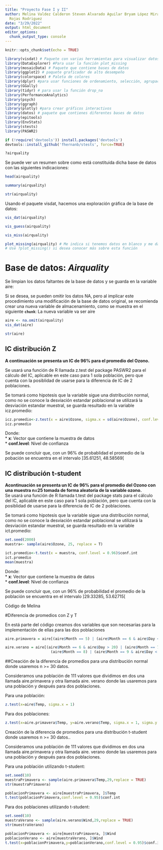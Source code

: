 ```yaml
---
title: "Proyecto Fase I y II"
author: Melina Valdez Calderon Steven Alvarado Aguilar Bryam López Miranda Daniel
  Rojas Rodriguez
date: "3/29/2022"
output: html_document
editor_options: 
  chunk_output_type: console
---
```


```r
knitr::opts_chunk$set(echo = TRUE)
```

```r

library(visdat) # Paquete con varias herramientas para visualizar datos
library(DataExplorer) #Para usar la función plot_missing
library(mosaicData) # Paquete que contiene bases de datos 
library(ggplot2) # paquete graficador de alto desempeño
library(colorspace) # Paleta de colores
library(dplyr) #para usar funciones de ordenamiento, selección, agrupación
library(GGally)
library(tidyr) # para usar la función drop_na
library(PerformanceAnalytics)
library(psych)
library(ggraph)
library(plotly) #para crear gráficos interactivos
library(datos) # paquete que contienes diferentes bases de datos
library(epitools)
library(EnvStats)
library(stests)
library(PASWR2)

```
```r

if (!require('devtools')) install.packages('devtools')
devtools::install_github('fhernanb/stests', force=TRUE)

```


```r

?airquality

```

Se puede ver un resumen sobre como está constituida dicha base de datos con las siguientes indicaciones:

```r

head(airquality)

```


```r

summary(airquality)

```

```r

str(airquality)

```



Usando el paquete visdat, hacemos una exploración gráfica de la base de datos:

```r

vis_dat(airquality)

```


```r

vis_guess(airquality)

```


```r

vis_miss(airquality)

```


```r
plot_missing(airquality) # Me indica si tenemos datos en blanco y me da una recomendación, que en este caso dice que es "Good y Ok", lo cual no es mucho problema
# Use ?plot_missing() si desea conocer más sobre esta función
```

# Base de datos: *Airquality*

Se limpian los datos faltantes de la base de datos y se guarda en la variable aire:

Si se desea, se pueden omitir los datos NA, pero al implicar este procedimiento una modificación de la base de datos original, se recomienda crear una nueva variable de almacenamiento, como se muestra en el siguiente **`chunk`**:
La nueva variable va ser aire

```r

aire <- na.omit(airquality)
vis_dat(aire)

```

```r

str(aire)

```


## IC distribución Z

**A continuación se presenta un IC de 96% para el promedio del Ozono.**

Se usará una función de R llamada z.test del package PASWR2 para el cálculo del 
IC, aplicable en este caso para 1 sola población, pero que cuenta con la 
posiblidad de usarse para la diferencia de IC de 2 poblaciones.  


Se tomará como hipotesis que la variable sigue una distribución normal, como no 
se conoce la desviación estandar poblacional se utilizará la desviación 
estandar muestral, se guarda resultado en la variable icz.promedio:

```r

icz.promedio<-z.test(x = aire$Ozone, sigma.x = sd(aire$Ozone), conf.level = 0.96)$conf.int
icz.promedio

```

Donde:  
    * **x**: Vector que contiene la muestra de datos  
    * **conf.level**: Nivel de confianza  
    
Se puede concluir que, con un 96% de probablidad el promedio de la pobación se 
encuentra en el intervalo \]35.61251, 48.58569[

## IC distribución t-student

**Acontinuación se presenta un IC de 96% para el promedio del Ozono con una muestra n=25 tomada de forma aleatoria de la variable ozono.**   
Se usará una función de R llamada t.test del package stats para el cálculo del
IC, aplicable en este caso para 1 sola población, pero que cuenta con la 
posiblidad de usarse para la diferencia de IC de 2 poblaciones.

Se tomará como hipotesis que la variable sigue una distribución normal, como no 
se conoce la desviación estandar poblacional se utilizará la desviación estandar 
muestral, se guarda resultado en la variable ict.promedio:

```r

set.seed(2000)
muestra<- sample(aire$Ozone, 25, replace = T)

ict.promedio<-t.test(x = muestra, conf.level = 0.96)$conf.int
ict.promedio
mean(muestra)

```

Donde:  
    * **x**: Vector que contiene la muestra de datos  
    * **conf.level**: Nivel de confianza  
    
Se puede concluir que, con un 96% de probabilidad el promedio de la población se encuentra en el intervalo \]29.33285, 53.62715[


Código de Melina

#Diferencia de promedios con Z y T

En está parte del código creamos dos variables que son necesarias para la implementación de ellas para las 
dos poblaciones 

```r

aire.primavera = aire[(aire$Month == 5) | (aire$Month == 6 & aire$Day < 21), ]

```

```r

aire.verano = aire[(aire$Month == 6 & aire$Day > 20) | (aire$Month == 7) | 
                     (aire$Month == 8) | (aire$Month == 9 & aire$Day < 21), ]

```

##Creación de la diferencia de promedios para una distribución normal donde usaremos n >= 30 datos.

Consideramos una población de 111 valores que dividimos en dos una llamada aire.primavera
y otra llamada aire. verano donde las usaremos para una población y después para dos poblaciones.

Para una población:

```r

z.test(x=aire$Temp, sigma.x = 1)

```

Para dos poblaciones:

```r

z.test(x=aire.primavera$Temp, y=aire.verano$Temp, sigma.x = 1, sigma.y = 1)

```


Creación de la diferencia de promedios para una distribución t-student donde usaremos n >= 30 datos..

Consideramos una población de 111 valores que dividimos en dos una llamada aire.primavera
y otra llamada aire. verano donde las usaremos para una población y después para dos poblaciones.

Para una población utilizando t-student:

```r

set.seed(10)
muestraPrimavera <- sample(aire.primavera$Temp,29,replace = TRUE)
str(muestraPrimavera)

poblacionPrimavera <- aire[muestraPrimavera, ]$Temp
t.test(poblacionPrimavera,conf.level = 0.95)$conf.int

```

Para dos poblaciones utilizando t-student:

```r

set.seed(10)
muestraVerano <- sample(aire.verano$Wind,29,replace = TRUE)
str(muestraVerano)

poblacionPrimavera <- aire[muestraPrimavera, ]$Wind
poblacionVerano <- aire[muestraVerano, ]$Wind
t.test(x=poblacionPrimavera,y=poblacionVerano,conf.level = 0.95)$conf.int

```































